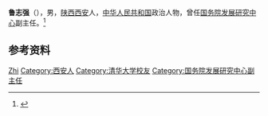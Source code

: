 {{Otheruses|other=名为鲁志强的其他人物|鲁志强}}

'''鲁志强'''（{{bd|1944年|4月15日}}），男，[[陕西|陕西]][[西安|西安]]人，[[中华人民共和国|中华人民共和国]]政治人物，曾任[[国务院发展研究中心|国务院发展研究中心]]副主任。<ref>{{Cite web|title=鲁志强|url=http://www.ciad.org.cn/lingdao/text_lzhq.aspx|accessdate=2021-02-03|work=中国城乡国际发展交流协会}}</ref>

== 参考资料 ==
{{reflist}}

{{Authority control}}
{{DEFAULTSORT:Lu鲁}}
[[Category:鲁姓|Zhi]]
[[Category:西安人|Category:西安人]]
[[Category:清华大学校友|Category:清华大学校友]]
[[Category:国务院发展研究中心副主任|Category:国务院发展研究中心副主任]]

{{中国人物小作品}}